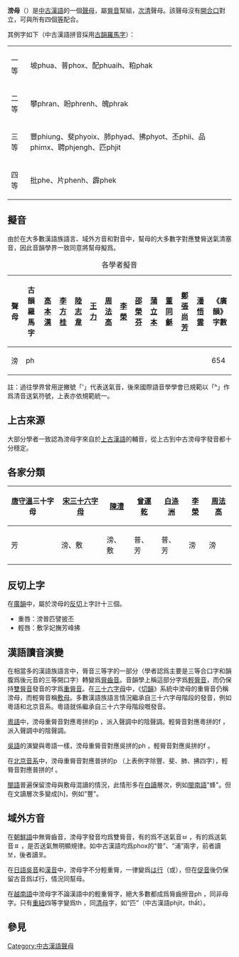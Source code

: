 '''滂母'''（'''{{IPA|pʰ}}'''）是[[中古漢語|中古漢語]]的一個[[聲母|聲母]]，屬[[脣音|脣音]]幫組，[[次清|次清]]聲母。該聲母沒有[[開合口|開合口]]對立，可與所有四個[[等_(音韻)|等]]配合。

其例字如下（中古漢語拼音採用[[古韻羅馬字|古韻羅馬字]]）：
{| class="wikitable" border="1"
|-
|一等||坡phua、普phox、配phuaih、粕phak
|-
|二等||攀phran、盼phrenh、魄phrak
|-
|三等||豐phiung、斐phyoix、肺phyad、拂phyot、丕phii、品phimx、聘phjengh、匹phjit
|-
|四等||批phe、片phenh、霹phek
|}
==擬音==
由於在大多數漢語族語言、域外方音和對音中，幫母的大多數字對應雙脣送氣清塞音{{IPA|[pʰ]}}，因此音韻學界一致同意將幫母擬爲{{IPA|[pʰ]}}。

{| class="wikitable" style="text-align:center"
|+各學者擬音
|-
!聲母||古韻羅馬字||[[高本漢|高本漢]]||[[李方桂|李方桂]]||[[陸志韋|陸志韋]]||[[王力_(语言学家)|王力]]||[[周法高|周法高]]||[[李榮_(語言學家)|李榮]]||[[邵榮芬|邵榮芬]]||[[蒲立本|蒲立本]]||[[董同龢|董同龢]]||[[鄭張尚芳|鄭張尚芳]]||[[潘悟雲|潘悟雲]]||《廣韻》字數
|-
|滂||ph||{{IPA|pʰ}}||{{IPA|pʰ}}||{{IPA|pʰ(pʷʰ)}}||{{IPA|pʰ}}||{{IPA|pʰ}}||{{IPA|pʰ}}||{{IPA|pʰ}}||{{IPA|pʰ}}||{{IPA|pʰ}}||{{IPA|pʰ}}||{{IPA|pʰ}}||654
|}
註：過往學界曾用逆撇號「ʻ」代表送氣音，後來國際語音學學會已規範以「ʰ」作爲清音送氣符號，上表亦依規範統一。

==上古來源==
大部分學者一致認為滂母字來自於[[上古漢語|上古漢語]]的{{IPA|[pʰ]}}輔音，從上古到中古滂母字發音都十分穩定。

==各家分類==

{| class="wikitable" border="1"
|-
!  [[唐|唐]][[守溫|守溫]]三十字母
!  [[宋|宋]][[三十六字母|三十六字母]]
!  [[陳澧|陳澧]]
!  [[曾運乾|曾運乾]]
!  [[白涤洲|白涤洲]]
!  [[李榮_(語言學家)|李榮]]
!  [[周法高|周法高]]
|-
|  芳
|  滂、敷
|  滂、敷
|  普、芳
|  普、芳
|  滂
|  滂
|}

==反切上字==
在[[廣韻|廣韻]]中，屬於滂母的[[反切|反切]]上字計十三個。
*重唇：滂普匹譬披丕
*輕唇：敷孚妃撫芳峰拂

==漢語讀音演變==
在相當多的漢語族語言中，脣音三等字的一部分（學者認爲主要是三等合口字和韻腹爲後元音的三等開口字）轉變爲[[脣齒音|脣齒音]]。音韻學上稱這部分字爲[[輕脣音|輕脣音]]，而仍保持[[雙脣音|雙脣音]]發音的字爲[[重脣音|重脣音]]。在[[三十六字母|三十六字母]]中，《[[切韻|切韻]]》系統中滂母的重脣音仍稱滂母，而輕脣音稱[[敷母|敷母]]。多數漢語族語言情況繼承自三十六字母階段的發音，例如粵語和北京音系。粵語就係繼承自三十六字母階段嘅發音。

[[粵語|粵語]]中，滂母重脣音對應粵拼的p {{IPA|[pʰ]}}，派入聲調中的陰聲調。輕脣音對應粵拼的f {{IPA|[f]}}，派入聲調中的陰聲調。

[[吳語|吳語]]的演變與粵語一樣，滂母重脣音對應吳拼的ph {{IPA|[pʰ]}}，輕脣音對應吳拼的f {{IPA|[f]}}。

在[[北京音系|北京音系]]中，滂母重脣音對應普拼的p {{IPA|[pʰ]}}（上表例字除豐、斐、肺、拂四字），輕脣音對應普拼的f {{IPA|[f]}}。

[[閩語|閩語]]普遍保留滂母與敷母混讀的情況，此情形多在[[文白異讀|白讀]]層次，例如[[閩南語|閩南語]]"蜂"{{IPA|[pʰaŋ]}}。但在文讀層次多變成[h]，例如"豐"{{IPA|[hoŋ]}}。

==域外方音==
在[[朝鮮語|朝鮮語]]中無脣齒音，滂母字發音均爲雙脣音，有的爲不送氣音ㅂ {{IPA|[p]}}，有的爲送氣音ㅍ {{IPA|[pʰ]}}，是否送氣無明顯規律。如中古漢語均爲phox的“普”、“浦”兩字，前者讀보，後者讀포。

在[[日語|日語]][[吳音|吳音]]和[[漢音|漢音]]中，滂母字不分輕重脣，一律變爲[[は行|は行]]（{{IPA|[h]}}或{{IPA|[ɸ]}}），但在[[促音|促音]]後仍保留古音爲ぱ行{{IPA|[p]}}，情況同幫母。

在[[越南語|越南語]]中滂母字不論漢語中的輕重脣字，絕大多數都成爲脣齒擦音ph {{IPA|[f]}}，同非母字。只有[[重紐|重紐]]四等字變爲th {{IPA|[tʰ]}}，同[[清母|清母]]字，如“匹”（中古漢語phjit，thất）。
==參見==
{{切韻音系聲母}}
{{三十六字母}}
[[Category:中古漢語聲母|Category:中古漢語聲母]]